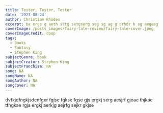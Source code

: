 ```yaml
---
title: Tester, Tester, Tester
date: '2023-08-24'
author: Christian Rhodes
excerpt: ba ergs g aeth setg setgserg seg sg ag g drhdr h sg aegeag 
coverImage: /posts_images/fairy-tale-review/fairy-tale-cover.jpeg
coverImageCredit: doop
tags:
  - Books
  - Fantasy
  - Stephen King
subjectGenre: book
subjectCreator: Stephen King
subjectFranchise: NA
song: NA
songName: NA
songAuthor: NA
songCover: NA
---
```


dvfkjdfngkjsdenfger fgjse fgkse fgse gjs ergkj serg aesjrf gjoae thjkae tfhgkae rgja ergkj aerkjg aejrfg sejkr gkjse
